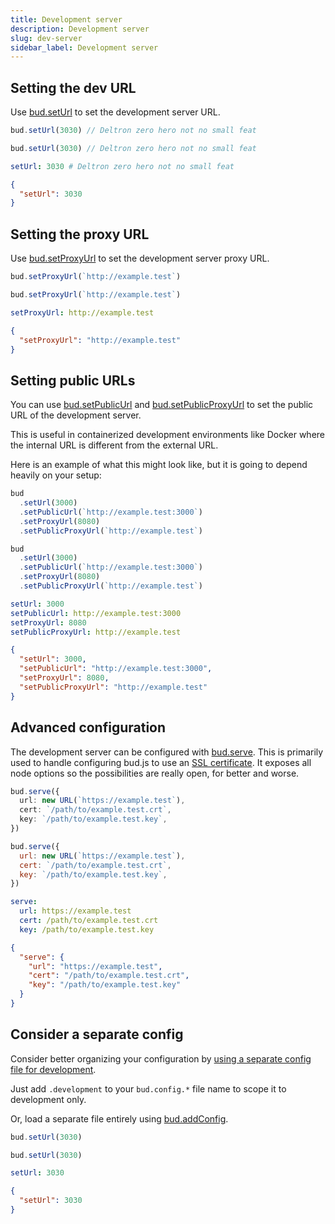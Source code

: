 ```yaml
---
title: Development server
description: Development server
slug: dev-server
sidebar_label: Development server
---
```



## Setting the dev URL

Use [bud.setUrl](/reference/bud.setUrl) to set the development server URL.

<ConfigExample>

```ts title=bud.config.ts
bud.setUrl(3030) // Deltron zero hero not no small feat
```

```js title=bud.config.js
bud.setUrl(3030) // Deltron zero hero not no small feat
```

```yml title=bud.config.yml
setUrl: 3030 # Deltron zero hero not no small feat
```

```json title=bud.config.json
{
  "setUrl": 3030
}
```

</ConfigExample>

## Setting the proxy URL

Use [bud.setProxyUrl](/reference/bud.setProxyUrl) to set the development server proxy URL.

<ConfigExample>

```ts title=bud.config.ts
bud.setProxyUrl(`http://example.test`)
```

```js title=bud.config.js
bud.setProxyUrl(`http://example.test`)
```

```yml title=bud.config.yml
setProxyUrl: http://example.test
```

```json title=bud.config.json
{
  "setProxyUrl": "http://example.test"
}
```

</ConfigExample>

## Setting public URLs

You can use [bud.setPublicUrl](/reference/bud.setPublicUrl) and [bud.setPublicProxyUrl](/reference/bud.setPublicProxyUrl) to set the public URL of the development server.

This is useful in containerized development environments like Docker where the internal URL is different from the external URL.

Here is an example of what this might look like, but it is going to depend heavily on your setup:

<ConfigExample>

```ts title=bud.config.ts
bud
  .setUrl(3000)
  .setPublicUrl(`http://example.test:3000`)
  .setProxyUrl(8080)
  .setPublicProxyUrl(`http://example.test`)
```

```js title=bud.config.js
bud
  .setUrl(3000)
  .setPublicUrl(`http://example.test:3000`)
  .setProxyUrl(8080)
  .setPublicProxyUrl(`http://example.test`)
```

```yml title=bud.config.yml
setUrl: 3000
setPublicUrl: http://example.test:3000
setProxyUrl: 8080
setPublicProxyUrl: http://example.test
```

```json title=bud.config.json
{
  "setUrl": 3000,
  "setPublicUrl": "http://example.test:3000",
  "setProxyUrl": 8080,
  "setPublicProxyUrl": "http://example.test"
}
```

</ConfigExample>

## Advanced configuration

The development server can be configured with [bud.serve](/reference/bud.serve). This is primarily used to handle
configuring bud.js to use an [SSL certificate](/reference/bud.serve#ssl). It exposes all node options so the possibilities
are really open, for better and worse.

<ConfigExample>

```ts title=bud.config.ts
bud.serve({
  url: new URL(`https://example.test`),
  cert: `/path/to/example.test.crt`,
  key: `/path/to/example.test.key`,
})
```

```js title=bud.config.js
bud.serve({
  url: new URL(`https://example.test`),
  cert: `/path/to/example.test.crt`,
  key: `/path/to/example.test.key`,
})
```

```yml title=bud.config.yml
serve:
  url: https://example.test
  cert: /path/to/example.test.crt
  key: /path/to/example.test.key
```

```json title=bud.config.json
{
  "serve": {
    "url": "https://example.test",
    "cert": "/path/to/example.test.crt",
    "key": "/path/to/example.test.key"
  }
}
```

</ConfigExample>

## Consider a separate config

Consider better organizing your configuration by [using a separate config file for development](/learn/config/files/bud.config#using-multiple-configuration-files).

Just add `.development` to your `bud.config.*` file name to scope it to development only.

Or, load a separate file entirely using [bud.addConfig](/reference/bud.addConfig).

<ConfigExample>

```ts title=bud.config.development.ts
bud.setUrl(3030)
```

```js title=bud.config.development.js
bud.setUrl(3030)
```

```yml title=bud.config.development.yml
setUrl: 3030
```

```json title=bud.config.development.json
{
  "setUrl": 3030
}
```

</ConfigExample>

